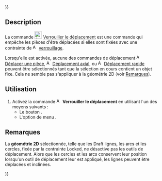 {{UnfinishedDocu{{#translation:}}}}
<languages/>

{{Docnav/fr
|[[Assembly3_QuickMove/fr|Déplacement rapide]]
|[[Assembly3_TogglePartVisibility/fr|Basculer la visibilité de pièces]]
|[[Assembly3_Workbench/fr|Assembly3]]
|IconL=Assembly_QuickMove.svg‎‎
|IconR=Assembly_TogglePartVisibility.svg‎‎
|IconC=Assembly3_workbench_icon.svg
}}

{{GuiCommand/fr
|Name=Assembly3 LockMover
|Name/fr=Assembly3 Verrouiller le déplacement
|Icon=Assembly_LockMover.svg‎‎
|MenuLocation=Assembly3 → Lock mover
|Workbenches=[[Assembly3_Workbench/fr|Assembly3]]
}}

== Description ==

La commande [[Image:Assembly_LockMover.svg|24px]] [[Assembly3_LockMover/fr|Verrouiller le déplacement]] est une commande qui empêche les pièces d'être déplacées si elles sont fixées avec une contrainte de [[Image:Assembly_ConstraintLock.svg|16px]] [[Assembly3_ConstraintLock/fr|verrouillage]].

Lorsqu'elle est activée, aucune des commandes de déplacement [[Image:Assembly_Move.svg|16px]] [[Assembly3_MovePart/fr|Déplacer une pièce]], [[Image:Assembly_AxialMove.svg|16px]] [[Assembly3_AxialMove/fr|Déplacement axial]], ou [[Image:Assembly_QuickMove.svg|16px]] [[Assembly3_QuickMove/fr|Déplacement rapide]] peuvent être sélectionnés tant que la sélection en cours contient un objet fixe. Cela ne semble pas s'appliquer à la géométrie 2D (voir [[#Remarques|Remarques]]).

==Utilisation==

# Activez la commande [[Image:Assembly_LockMover.svg|16px]] '''Verrouiller le déplacement''' en utilisant l'un des moyens suivants :
#* Le bouton {{Button|[[Image:Assembly_LockMover.svg|16px]] [[Assembly3_LockMover/fr|Lock mover]]}}.
#* L'option de menu {{MenuCommand|Assembly3 → [[Image:Assembly_LockMover.svg|16px]] Lock mover}}.

== Remarques ==

La '''géométrie 2D''' sélectionnée, telle que les Draft lignes, les arcs et les cercles, fixée par la contrainte Locked, ne désactive pas les outils de déplacement. Alors que les cercles et les arcs conservent leur position lorsqu'un outil de déplacement leur est appliqué, les lignes peuvent être déplacées et inclinées.


{{Docnav/fr
|[[Assembly3_QuickMove/fr|Déplacement rapide]]
|[[Assembly3_TogglePartVisibility/fr|Basculer la visibilité de pièces]]
|[[Assembly3_Workbench/fr|Assembly3]]
|IconL=Assembly_QuickMove.svg‎‎
|IconR=Assembly_TogglePartVisibility.svg‎‎
|IconC=Assembly3_workbench_icon.svg
}}

{{Userdocnavi{{#translation:}}}}